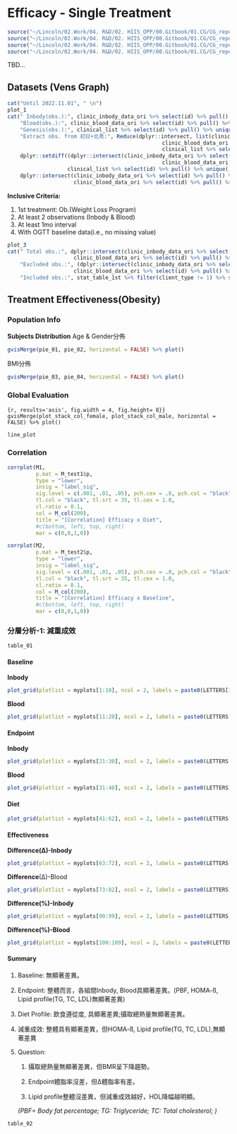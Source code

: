 # Efficacy - Single Treatment

```r
source("~/Lincoln/02.Work/04. R&D/02. HIIS_OPP/00.Gitbook/01.CG/CG_report/rscript/lin_function.R")
source("~/Lincoln/02.Work/04. R&D/02. HIIS_OPP/00.Gitbook/01.CG/CG_report/rscript/00-data_preprocessing.R")
source("~/Lincoln/02.Work/04. R&D/02. HIIS_OPP/00.Gitbook/01.CG/CG_report/rscript/01.1-venns.R")
source("~/Lincoln/02.Work/04. R&D/02. HIIS_OPP/00.Gitbook/01.CG/CG_report/rscript/01.2-global_treatment.R")

```

TBD...

## Datasets (Vens Graph) {#vens_graph}

```r
cat("Until 2022.11.01", " \n")
plot_1
cat(" Inbody(obs.):", clinic_inbody_data_ori %>% select(id) %>% pull() %>% unique() %>% length(), "counts \n<br>",
    "Blood(obs.):", clinic_blood_data_ori %>% select(id) %>% pull() %>% unique() %>% length(), "counts \n<br>",
    "Genesis(obs.):", clinical_list %>% select(id) %>% pull() %>% unique() %>% length(), "counts \n<br>",
    "Extract obs. from 初日+北秀:", Reduce(dplyr::intersect, list(clinic_inbody_data_ori %>% select(id) %>% pull() %>% unique(),
                                                 clinic_blood_data_ori %>% select(id) %>% pull() %>% unique(),
                                                 clinical_list %>% select(id) %>% pull() %>% unique())) %>% length(), "+",
    dplyr::setdiff((dplyr::intersect(clinic_inbody_data_ori %>% select(id) %>% pull() %>% unique(),
                                                 clinic_blood_data_ori %>% select(id) %>% pull() %>% unique())),
                   clinical_list %>% select(id) %>% pull() %>% unique()) %>% length(), "=",
    dplyr::intersect(clinic_inbody_data_ori %>% select(id) %>% pull() %>% unique(),
                     clinic_blood_data_ori %>% select(id) %>% pull() %>% unique()) %>% length(),"counts \n<br>")
```

**Inclusive Criteria:**

1.  1st treatment: Ob.(Weight Loss Program)
2.  At least 2 observations (Inbody & Blood)
3.  At least 1mo interval
4.  With OGTT baseline data(i.e., no missing value)

```r
plot_3
cat(" Total obs.:", dplyr::intersect(clinic_inbody_data_ori %>% select(id) %>% pull() %>% unique(),
                     clinic_blood_data_ori %>% select(id) %>% pull() %>% unique()) %>% length(),"counts \n<br>",
    "Excluded obs.:", (dplyr::intersect(clinic_inbody_data_ori %>% select(id) %>% pull() %>% unique(),
                     clinic_blood_data_ori %>% select(id) %>% pull() %>% unique()) %>% length()) - (stat_table_1st %>% filter(client_type != 1) %>% select(id) %>% pull() %>% unique() %>% length()), "counts \n<br>",
    "Included obs.:", stat_table_1st %>% filter(client_type != 1) %>% select(id) %>% pull() %>% unique() %>% length(), "counts \n<br>")
```

## Treatment Effectiveness(Obesity) {#single_treatment_ob}

### Population Info

**Subjects Distribution** Age & Gender分佈

```r
gvisMerge(pie_01, pie_02, horizontal = FALSE) %>% plot()
```

BMI分佈

```r
gvisMerge(pie_03, pie_04, horizontal = FALSE) %>% plot()

```

### Global Evaluation {#global_result_ob}

```{r, results='asis', fig.width = 4, fig.height= 8}}
gvisMerge(plot_stack_col_female, plot_stack_col_male, horizontal = FALSE) %>% plot()
```

```r
line_plot
```

### Correlation

```r
corrplot(M1, 
         p.mat = M_test1$p,
         type = "lower",
         insig = "label_sig",
         sig.level = c(.001, .01, .05), pch.cex = .8, pch.col = "black",
         tl.col = "black", tl.srt = 35, tl.cex = 1.0,
         cl.ratio = 0.1,
         col = M_col(200),
         title = "[Correlation] Efficacy x Diet", 
         #c(bottom, left, top, right)
         mar = c(0,0,1,0))

```

```r
corrplot(M2, 
         p.mat = M_test2$p,
         type = "lower",
         insig = "label_sig",
         sig.level = c(.001, .01, .05), pch.cex = .8, pch.col = "black",
         tl.col = "black", tl.srt = 35, tl.cex = 1.0,
         cl.ratio = 0.1,
         col = M_col(200),
         title = "[Correlation] Efficacy x Baseline",
         #c(bottom, left, top, right)
         mar = c(0,0,1,0)) 
```

### 分層分析-1: 減重成效

```r
table_01
```

#### Baseline {#ob_baseline}

**Inbody**

```r
plot_grid(plotlist = myplots[1:10], ncol = 2, labels = paste0(LETTERS[1], seq(1,10)))

```

**Blood**

```r
plot_grid(plotlist = myplots[11:20], ncol = 2, labels = paste0(LETTERS[2], seq(1,10)))
```

#### Endpoint {#ob_endpoint}

**Inbody**

```r
plot_grid(plotlist = myplots[21:30], ncol = 2, labels = paste0(LETTERS[3], seq(1,10)))
```

**Blood**

```r
plot_grid(plotlist = myplots[31:40], ncol = 2, labels = paste0(LETTERS[4], seq(1,10)))
```

#### **Diet** {#ob_diet}

```r
plot_grid(plotlist = myplots[41:62], ncol = 2, labels = paste0(LETTERS[5], seq(1,26)))
```

#### Effectiveness {#ob_effectiveness}

**Difference(∆)-Inbody**

```r
plot_grid(plotlist = myplots[63:72], ncol = 2, labels = paste0(LETTERS[6], seq(1,10)))
```

**Difference**(∆)-Blood

```r
plot_grid(plotlist = myplots[73:82], ncol = 2, labels = paste0(LETTERS[7], seq(1,10)))
```

**Difference(%)-Inbody**

```r
plot_grid(plotlist = myplots[90:99], ncol = 2, labels = paste0(LETTERS[8], seq(1,10)))
```

**Difference(%)-Blood**

```r
plot_grid(plotlist = myplots[100:109], ncol = 2, labels = paste0(LETTERS[9], seq(1,10)))
```

#### Summary

1.  Baseline: 無顯著差異。

2.  Endpoint: 整體而言，各組間Inbody, Blood具顯著差異。(PBF, HOMA-ß, Lipid profile(TG, TC, LDL)無顯著差異)

3.  Diet Profile: 飲食遵從度, 具顯著差異;攝取總熱量無顯著差異。

4.  減重成效: 整體具有顯著差異，但HOMA-ß, Lipid profile(TG, TC, LDL),無顯著差異

5.  Question:

    1.  攝取總熱量無顯著差異，但BMR呈下降趨勢。

    2.  Endpoint體脂率沒差，但∆體脂率有差。

    3.  Lipid profile整體沒差異，但減重成效越好，HDL降幅越明顯。

    *(PBF= Body fat percentage; TG: Triglyceride; TC: Total cholesterol; )*

```r
table_02
```
